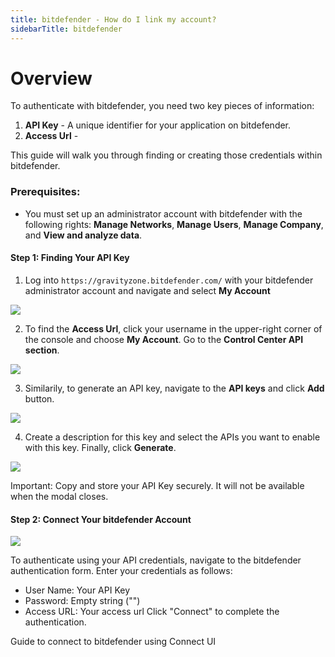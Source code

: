 ```yaml
---
title: bitdefender - How do I link my account?
sidebarTitle: bitdefender
---
```



# Overview

To authenticate with bitdefender, you need two key pieces of information:
1. **API Key** - A unique identifier for your application on bitdefender.
2. **Access Url** - 


This guide will walk you through finding or creating those credentials within bitdefender.


### Prerequisites:

- You must set up an administrator account with bitdefender with the following rights: **Manage Networks**, **Manage Users**, **Manage Company**, and **View and analyze data**.


#### Step 1: Finding Your API Key
1. Log into `https://gravityzone.bitdefender.com/` with your bitdefender administrator account and navigate and select **My Account** 

<img src="/integrations/all/bitdefender/bitwardern-1.png" />


2. To find the **Access Url**, click your username in the upper-right corner of the console and choose **My Account**. Go to the **Control Center API section**.

<img src="/integrations/all/bitdefender/bitwardern-4.png" />


3. Similarily, to generate an API key, navigate to the **API keys** and click **Add** button.

<img src="/integrations/all/bitdefender/bitdefender-2.png" />


4. Create a description for this key and select the  APIs you want to enable with this key. Finally, click **Generate**.

<img src="/integrations/all/bitdefender/bitdefender-3.png" />

Important: Copy and store your API Key securely. It will not be available when the modal closes.


#### Step 2: Connect Your bitdefender Account

<img src="/integrations/all/bitdefender/nango_connect_ui.png" />

To authenticate using your API credentials, navigate to the bitdefender authentication form.
Enter your credentials as follows:
- User Name: Your API Key
- Password: Empty string ("")
- Access URL: Your access url
Click "Connect" to complete the authentication.

<Card title="Connect to bitdefender" icon="link" href="/integrations/all/bitdefender/connect" horizontal>
  Guide to connect to bitdefender using Connect UI
</Card>
